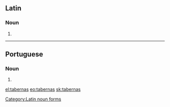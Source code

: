 ==Latin==

===Noun===
{{head|la}} {{f}}

# {{inflection of|taberna||acc|p|lang=la}}

[[Category:Latin noun forms]]

----

==Portuguese==

===Noun===
{{head|pt}} {{f}}

# {{plural of|taberna|lang=pt}}

[[el:tabernas]]
[[eo:tabernas]]
[[sk:tabernas]]